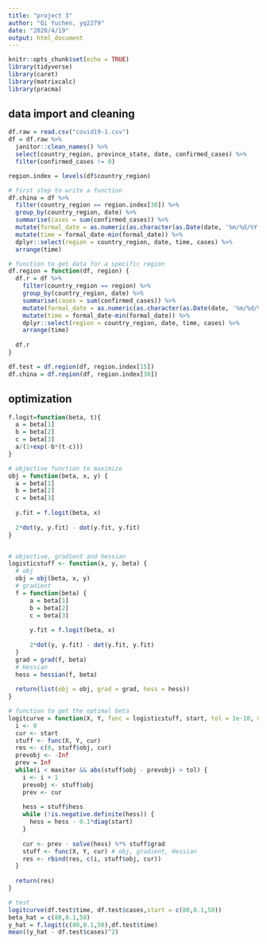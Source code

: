 ```yaml
---
title: "project 3"
author: "Qi Yuchen, yq2279"
date: "2020/4/19"
output: html_document
---
```


```r
knitr::opts_chunk$set(echo = TRUE)
library(tidyverse)
library(caret)
library(matrixcalc)
library(pracma)
```

## data import and cleaning

```r
df.raw = read.csv("covid19-1.csv")
df = df.raw %>% 
  janitor::clean_names() %>% 
  select(country_region, province_state, date, confirmed_cases) %>% 
  filter(confirmed_cases != 0)

region.index = levels(df$country_region)

# first step to write a function
df.china = df %>% 
  filter(country_region == region.index[30]) %>% 
  group_by(country_region, date) %>% 
  summarise(cases = sum(confirmed_cases)) %>% 
  mutate(formal_date = as.numeric(as.character(as.Date(date, '%m/%d/%Y'), format="%Y%m%d"))) %>% 
  mutate(time = formal_date-min(formal_date)) %>% 
  dplyr::select(region = country_region, date, time, cases) %>% 
  arrange(time)

# function to get data for a specific region
df.region = function(df, region) {
  df.r = df %>% 
    filter(country_region == region) %>% 
    group_by(country_region, date) %>% 
    summarise(cases = sum(confirmed_cases)) %>% 
    mutate(formal_date = as.numeric(as.character(as.Date(date, '%m/%d/%Y'), format="%Y%m%d"))) %>% 
    mutate(time = formal_date-min(formal_date)) %>% 
    dplyr::select(region = country_region, date, time, cases) %>% 
    arrange(time)
  
  df.r
}

df.test = df.region(df, region.index[15])
df.china = df.region(df, region.index[30])
```

## optimization

```r
f.logit=function(beta, t){
  a = beta[1]
  b = beta[2]
  c = beta[3]
  a/(1+exp(-b*(t-c)))
}

# objective function to maximize
obj = function(beta, x, y) {
  a = beta[1]
  b = beta[2]
  c = beta[3]
  
  y.fit = f.logit(beta, x)
  
  2*dot(y, y.fit) - dot(y.fit, y.fit)
}


# objective, gradient and hessian
logisticstuff <- function(x, y, beta) {
  # obj
  obj = obj(beta, x, y)
  # gradient
  f = function(beta) {
      a = beta[1]
      b = beta[2]
      c = beta[3]
      
      y.fit = f.logit(beta, x)
  
      2*dot(y, y.fit) - dot(y.fit, y.fit)
  }
  grad = grad(f, beta)  
  # Hessian
  hess = hessian(f, beta)
 
  return(list(obj = obj, grad = grad, hess = hess))
}

# function to get the optimal beta
logitcurve = function(X, Y, func = logisticstuff, start, tol = 1e-10, maxiter = 200) {
  i <- 0
  cur <- start
  stuff <- func(X, Y, cur)
  res <- c(0, stuff$obj, cur)
  prevobj <- -Inf
  prev = Inf
  while(i < maxiter && abs(stuff$obj - prevobj) > tol) {
    i <- i + 1
    prevobj <- stuff$obj
    prev <- cur
    
    hess = stuff$hess
    while (!is.negative.definite(hess)) {
      hess = hess - 0.1*diag(start)
    }
    
    cur <- prev - solve(hess) %*% stuff$grad
    stuff <- func(X, Y, cur) # obj, gradient, Hessian
    res <- rbind(res, c(i, stuff$obj, cur))
  }
  
  return(res)
}

# test
logitcurve(df.test$time, df.test$cases,start = c(80,0.1,50))
beta_hat = c(80,0.1,50)
y_hat = f.logit(c(80,0.1,50),df.test$time)
mean((y_hat - df.test$cases)^2)
```





